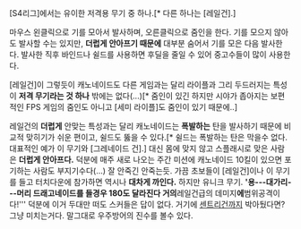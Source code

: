 [S4리그]에서는 유이한 저격용 무기 중 하나.[* 다른 하나는 [레일건].]

마우스 왼클릭으로 기를 모아서 발사하며, 오른클릭으로 줌인을 한다. 기를 모으지 않아도 발사할 수는 있지만, '''더럽게 안아프기 때문에''' 대부분 숨어서 기를 모은 다음 발사한다. 발사한 직후 바인드나 쉴드를 사용하면 후딜을 줄일 수 있어 중고수들이 많이 사용한다.

[레일건]이 그렇듯이 캐노네이드도 다른 게임과는 달리 라이플과 그리 두드러지는 특성이 '''저격 무기라는 것 하나''' 밖에는 없다(...)[* 줌인이 있긴 하지만 시야가 좁아지는 보편적인 FPS 게임의 줌인도 아니고 [세미 라이플]도 줌인이 있기 때문에..]

레일건의 '''더럽게''' 안맞는 특성과는 달리 캐노네이드는 '''폭발하는''' 탄을 발사하기 때문에 비교적 맞히기가 쉬운 편이고, 쉴드도 뚫을 수 있다.[* 쉴드는 폭발하는 탄은 막을수 없다. 대표적인 예가 이 무기와 [그레네이드 건].] 대신 몸에 맞지 않고 스플래시로 맞은 사람은 '''더럽게 안아프다.''' 덕분에 매주 새로 나오는 주간 미션에 캐노네이드 10킬이 있으면 포기하는 사람도 부지기수다(...) 잘 안죽긴 안죽는듯. 가끔 초보들이 [레일건]이나 이 무기를 들고 터치다운에 참가하면 역시나 '''대차게 까인다.'''
하지만 유니크 무기. ''''용---대가리---머리 드래고네이드를 들경우 180도 달라진다
거의 '''레일건급의 데미지'''에 '''범위공격이다!'''
덕분에 이거 두대만 떠도 스커들은 답이 없다. 거기에 [[센트리건]]까지 박아뒀다면?
그냥 미치는거다. 말그대로 우주방어의 진수를 볼수 있다.
